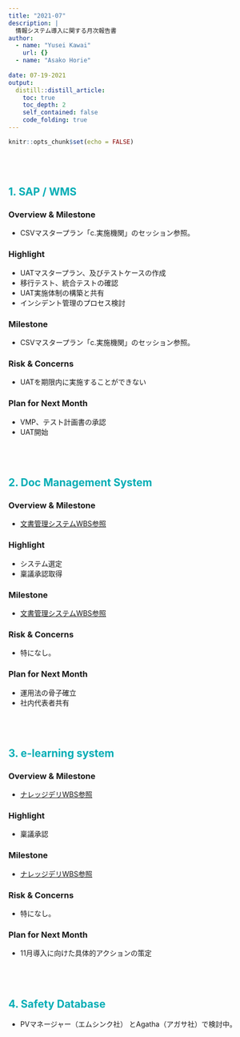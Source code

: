 ```yaml
---
title: "2021-07"
description: |
  情報システム導入に関する月次報告書
author:
  - name: "Yusei Kawai"
    url: {}
  - name: "Asako Horie"
    
date: 07-19-2021
output:
  distill::distill_article:
    toc: true
    toc_depth: 2
    self_contained: false
    code_folding: true
---
```


<style type= "text/css">
h2{
padding-top: 50px;
color: #00ADB5;
}
</style>

```r
knitr::opts_chunk$set(echo = FALSE)
```

## 1. SAP / WMS
### Overview & Milestone
* CSVマスタープラン「c.実施機関」のセッション参照。

### Highlight
- UATマスタープラン、及びテストケースの作成
- 移行テスト、統合テストの確認
- UAT実施体制の構築と共有
- インシデント管理のプロセス検討

### Milestone
* CSVマスタープラン「c.実施機関」のセッション参照。

### Risk & Concerns
- UATを期限内に実施することができない

### Plan for Next Month
- VMP、テスト計画書の承認
- UAT開始


## 2. Doc Management System
### Overview & Milestone
* [文書管理システムWBS参照](https://www.notion.so/ed6dcca847ad45d396de0e79a217d6bd?v=5846dc73e818443081e8d0c721435b44)

### Highlight
* システム選定
* 稟議承認取得

### Milestone
* [文書管理システムWBS参照](https://www.notion.so/ed6dcca847ad45d396de0e79a217d6bd?v=5846dc73e818443081e8d0c721435b44)

### Risk & Concerns
- 特になし。

### Plan for Next Month
* 運用法の骨子確立
* 社内代表者共有

## 3. e-learning system
### Overview & Milestone
* [ナレッジデリWBS参照](https://www.notion.so/60cbfdfcf0d04703890693efe5c8ca43?v=98acbc6ce2024e69a172570f4662de21)

### Highlight
* 稟議承認

### Milestone
* [ナレッジデリWBS参照](https://www.notion.so/60cbfdfcf0d04703890693efe5c8ca43?v=98acbc6ce2024e69a172570f4662de21)

### Risk & Concerns
- 特になし。

### Plan for Next Month
- 11月導入に向けた具体的アクションの策定


## 4. Safety Database
* PVマネージャー（エムシンク社） とAgatha（アガサ社）で検討中。
